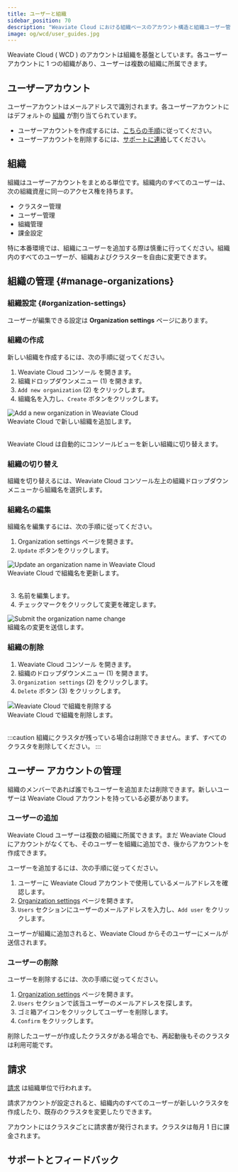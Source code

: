 ```yaml
---
title: ユーザーと組織
sidebar_position: 70
description: "Weaviate Cloud における組織ベースのアカウント構造と組織ユーザー管理。"
image: og/wcd/user_guides.jpg
---
```



Weaviate Cloud ( WCD ) のアカウントは組織を基盤としています。各ユーザーアカウントに 1 つの組織があり、ユーザーは複数の組織に所属できます。

## ユーザーアカウント

ユーザーアカウントはメールアドレスで識別されます。各ユーザーアカウントにはデフォルトの [組織](#organizations) が割り当てられています。

- ユーザーアカウントを作成するには、[こちらの手順](/cloud/platform/create-account)に従ってください。
- ユーザーアカウントを削除するには、[サポートに連絡](mailto:support@weaviate.io)してください。

## 組織

組織はユーザーアカウントをまとめる単位です。組織内のすべてのユーザーは、次の組織資産に同一のアクセス権を持ちます。

- クラスター管理
- ユーザー管理
- 組織管理
- 課金設定

特に本番環境では、組織にユーザーを追加する際は慎重に行ってください。組織内のすべてのユーザーが、組織およびクラスターを自由に変更できます。

## 組織の管理 {#manage-organizations}

### 組織設定 {#organization-settings}

ユーザーが編集できる設定は **Organization settings** ページにあります。


<EditOrganization/>

### 組織の作成

新しい組織を作成するには、次の手順に従ってください。


<div class="row">
  <div class="col col--6">
    <ol>
      <li>
        <Link to="https://console.weaviate.cloud">Weaviate Cloud コンソール</Link> を開きます。
      </li>
      <li>
        組織ドロップダウンメニュー (<span class="callout">1</span>) を開きます。
      </li>
      <li>
        <code>Add new organization</code> (<span class="callout">2</span>) をクリックします。
      </li>
      <li>
        組織名を入力し、<code>Create</code> ボタンをクリックします。
      </li>
    </ol>
  </div>
  <div class="col col--6">
    <div class="card">
      <div class="card__image">
        <img src={AddOrganization} alt="Add a new organization in Weaviate Cloud" />
      </div>
      <div class="card__body">
        Weaviate Cloud で新しい組織を追加します。
      </div>
    </div>
  </div>
</div>
<br />

Weaviate Cloud は自動的にコンソールビューを新しい組織に切り替えます。

### 組織の切り替え

組織を切り替えるには、Weaviate Cloud コンソール左上の組織ドロップダウンメニューから組織名を選択します。

### 組織名の編集

組織名を編集するには、次の手順に従ってください。

<div class="row">
  <div class="col col--6">
    <ol>
      <li>
        <Link to="#organization-settings">Organization settings</Link> ページを開きます。
      </li>
      <li>
        <code>Update</code> ボタンをクリックします。
      </li>
    </ol>
  </div>
  <div class="col col--6">
    <div class="card">
      <div class="card__image">
        <img src={OrgUpdateName} alt="Update an organization name in Weaviate Cloud" />
      </div>
      <div class="card__body">Weaviate Cloud で組織名を更新します。</div>
    </div>
  </div>
</div>
<br />
<div class="row">
  <div class="col col--6">
    <ol start="3">
      <li>名前を編集します。</li>
      <li>チェックマークをクリックして変更を確定します。</li>
    </ol>
  </div>
  <div class="col col--6">
    <div class="card">
      <div class="card__image">
        <img src={OrgUpdateCheckMark} alt="Submit the organization name change" />
      </div>
      <div class="card__body">組織名の変更を送信します。</div>
    </div>
  </div>
</div>


### 組織の削除


<div class="row">
  <div class="col col--4">
    <ol>
      <li>
        <Link to="https://console.weaviate.cloud">Weaviate Cloud コンソール</Link> を開きます。
      </li>
      <li>
        組織のドロップダウンメニュー (<span class="callout">1</span>) を開きます。
      </li>
      <li>
        <code>Organization settings</code> (<span class="callout">2</span>) をクリックします。
      </li>
      <li>
        <code>Delete</code> ボタン (<span class="callout">3</span>) をクリックします。
      </li>
    </ol>
  </div>
  <div class="col col--8">
    <div class="card">
      <div class="card__image">
        <img src={DeleteOrganization} alt="Weaviate Cloud で組織を削除する" />
      </div>
      <div class="card__body">
        Weaviate Cloud で組織を削除します。
      </div>
    </div>
  </div>
</div>
<br />

:::caution
組織にクラスタが残っている場合は削除できません。まず、すべてのクラスタを削除してください。
:::

## ユーザー アカウントの管理

組織のメンバーであれば誰でもユーザーを追加または削除できます。新しいユーザーは Weaviate Cloud アカウントを持っている必要があります。

### ユーザーの追加

Weaviate Cloud ユーザーは複数の組織に所属できます。まだ Weaviate Cloud にアカウントがなくても、そのユーザーを組織に追加でき、後からアカウントを作成できます。

ユーザーを追加するには、次の手順に従ってください。

1. ユーザーに Weaviate Cloud アカウントで使用しているメールアドレスを確認します。
2. [Organization settings](#organization-settings) ページを開きます。
3. `Users` セクションにユーザーのメールアドレスを入力し、`Add user` をクリックします。

ユーザーが組織に追加されると、Weaviate Cloud からそのユーザーにメールが送信されます。

### ユーザーの削除

ユーザーを削除するには、次の手順に従ってください。

1. [Organization settings](#organization-settings) ページを開きます。
1. `Users` セクションで該当ユーザーのメールアドレスを探します。
1. ゴミ箱アイコンをクリックしてユーザーを削除します。
1. `Confirm` をクリックします。

削除したユーザーが作成したクラスタがある場合でも、再起動後もそのクラスタは利用可能です。

## 請求

[請求](/cloud/platform/billing.mdx) は組織単位で行われます。

請求アカウントが設定されると、組織内のすべてのユーザーが新しいクラスタを作成したり、既存のクラスタを変更したりできます。

アカウントにはクラスタごとに請求書が発行されます。クラスタは毎月 1 日に課金されます。

## サポートとフィードバック


<SupportAndTrouble />


<CustomScriptLoader />

